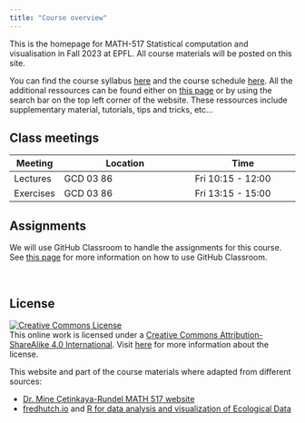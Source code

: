 ```yaml
---
title: "Course overview"
---
```


This is the homepage for MATH-517 Statistical computation and visualisation in Fall 2023 at EPFL. All course materials will be posted on this site.

You can find the course syllabus [here](/course-syllabus.qmd) and the course schedule [here](/). All the additional ressources can be found either on [this page](resources/resources.qmd) or by using the search bar on the top left corner of the website. These ressources include supplementary material, tutorials, tips and tricks, etc...

## Class meetings

| Meeting   | Location                       | Time                     |
|-----------|--------------------------------|--------------------------|
| Lectures  | GCD 03 86                      | Fri 10:15 - 12:00        |
| Exercises | GCD 03 86                      | Fri 13:15 - 15:00        |


## Assignments

We will use GitHub Classroom to handle the assignments for this course. See [this page](resources/tutorials/github_classroom.qmd) for more information on how to use GitHub Classroom.

<br>

## **License**

[![Creative Commons License](https://licensebuttons.net/l/by-sa/4.0/88x31.png){alt="Creative Commons License"}](https://creativecommons.org/licenses/by-sa/4.0/)\
This online work is licensed under a [Creative Commons Attribution-ShareAlike 4.0 International](https://creativecommons.org/licenses/by-sa/4.0/). Visit [here](https://github.com/dukestatsciintrods/blob/master/LICENSE.md) for more information about the license.

This website and part of the course materials where adapted from different sources:

- [Dr. Mine Çetinkaya-Rundel MATH 517 website](https://sta101-f23.github.io/course-overview.html)
- [fredhutch.io](https://fredhutchio.github.io/r_intro/) and [R for data analysis and visualization of Ecological Data](https://datacarpentry.org/R-ecology-lesson/instructor/aio.html)